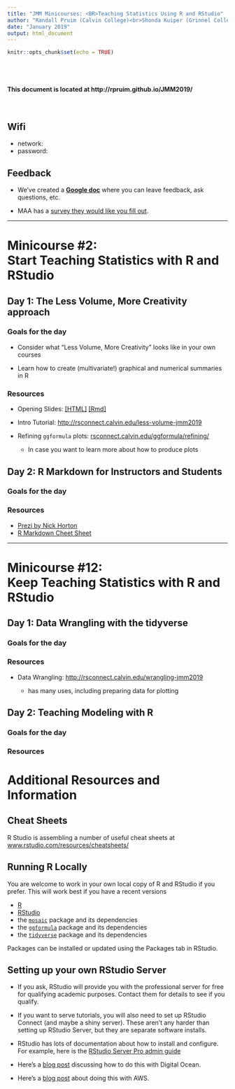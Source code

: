 ```yaml
---
title: "JMM Minicourses: <BR>Teaching Statistics Using R and RStudio"
author: "Randall Pruim (Calvin College)<br>Shonda Kuiper (Grinnel College)"
date: "January 2019"
output: html_document
---
```


```r
knitr::opts_chunk$set(echo = TRUE)
```


<br>
<br>

####  This document is located at http://rpruim.github.io/JMM2019/

<br>

## Wifi

  * network: 
  * password: 
  
## Feedback 

 * We've created a [**Google doc**](https://docs.google.com/document/d/18JhF4eUSzLxiB2jZ_HAh8LJ_w0DQladCWP50O51VUnA/edit?usp=sharing) where you can leave feedback, ask questions, etc.

 * MAA has a [survey they would like you fill out](https://www.surveymonkey.com/r/5DF6YZP).

--------------

# Minicourse #2: <br>Start Teaching Statistics with R and RStudio

## Day 1: The Less Volume, More Creativity approach

### Goals for the day

* Consider what "Less Volume, More Creativity" looks like in your own
courses

* Learn how to create (multivariate!) graphical and numerical summaries
in R

### Resources

  * Opening Slides: [[HTML]](less-volume/less-volume-slides.html)
  [[Rmd]](less-volume/less-volume-slides.Rmd)
  

  * Intro Tutorial: <http://rsconnect.calvin.edu/less-volume-jmm2019>
  
  * Refining `ggformula` plots: [rsconnect.calvin.edu/ggformula/refining/](http://rstudio.calvin.edu:3939/ggformula/refining/)
  
    * In case you want to learn more about how to produce plots  
   
## Day 2: R Markdown for Instructors and Students


### Goals for the day

### Resources

 * [Prezi by Nick Horton](https://prezi.com/vq6l5yqpnqma/intro-to-r-markdown-cvc-2015/)
 * [R Markdown Cheet Sheet](https://github.com/rstudio/cheatsheets/raw/master/rmarkdown-2.0.pdf)

-------------
  
# Minicourse #12: <br>Keep Teaching Statistics with R and RStudio

## Day 1: Data Wrangling with the tidyverse

### Goals for the day

### Resources

 * Data Wrangling: <http://rsconnect.calvin.edu/wrangling-jmm2019>
    
    * has many uses, including preparing data for plotting

## Day 2: Teaching Modeling with R

### Goals for the day

### Resources


# Additional Resources and Information

<!-- ## R Studio Server -->

<!-- You are welcome to use an account on Calvin's RStudio server using the username and password  -->
<!-- provided.  Here's the link to get there. -->

<!--   * [rstudio.calvin.edu](http://rstudio.calvin.edu) -->

<!-- These accounts will likely be recycled in May or June, 2018. -->

## Cheat Sheets

R Studio is assembling a number of useful cheat sheets at [www.rstudio.com/resources/cheatsheets/](https://www.rstudio.com/resources/cheatsheets/)
   
## Running R Locally

You are welcome to work in your own local copy of R and RStudio if you prefer.  This will work best if you have a recent versions 

  * [R](http://cran.r-project.org)
  * [RStudio](http://rstudio.com)
  * the [`mosaic`](https://github.com/ProjectMOSAIC/mosaic) package and its dependencies
  * the [`ggformula`](https://github.com/ProjectMOSAIC/mosaic) package and its dependencies
  * the [`tidyverse`](https://github.com/tidyverse/tidyverse) package and its dependencies
  
Packages can be installed or updated using the Packages tab in RStudio.


## Setting up your own RStudio Server  

 * If you ask, RStudio will provide you with the professional server for free for qualifying academic purposes.  Contact them for details to see if you qualify.
 
 * If you want to serve tutorials, you will also need to set up RStudio Connect (and maybe a shiny server).  These aren't any harder than setting up RStudio Server, but they are separate software installs.
 
 * RStudio has lots of documentation about how to install and configure. For example, here is the [RStudio Server Pro admin guide](http://docs.rstudio.com/ide/server-pro/)
 
 * Here's a [blog post](https://www.r-bloggers.com/how-to-get-your-very-own-rstudio-server-and-shiny-server-with-digitalocean/) discussing how to do this with Digital Ocean.

 * Here's a [blog post](http://amunategui.github.io/EC2-RStudioServer/) about doing this with AWS.
 